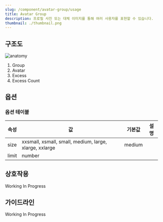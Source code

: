 ```yaml
---
slug: /component/avatar-group/usage
title: Avatar Group
description: 프로필 사진 또는 대체 이미지를 통해 여러 사용자를 표현할 수 있습니다.
thumbnail: ./thumbnail.png
---
```


## 구조도

![anatomy](./anatomy.png)

1. Group
2. Avatar
3. Excess
4. Excess Count

## 옵션

### 옵션 테이블

| 속성  | 값                                                     | 기본값 | 설명 |
| ----- | ------------------------------------------------------ | ------ | ---- |
| size  | xxsmall, xsmall, small, medium, large, xlarge, xxlarge | medium |      |
| limit | number                                                 |        |      |

## 상호작용

Working In Progress

## 가이드라인

Working In Progress

